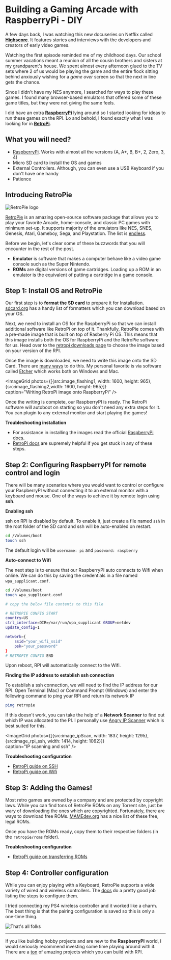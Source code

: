 



# Building a Gaming Arcade with RaspberryPi - DIY

A few days back, I was watching this new docuseries on Netflix called [**Highscore**](https://www.netflix.com/title/81019087).
It features stories and interviews with the developers and creators of early video games.

Watching the first episode reminded me of my childhood days. Our school summer vacations meant a reunion of all the cousin brothers and sisters at my grandparent's house.
We spent almost every afternoon glued to the TV sets where 2 of us would be playing the game and the entire flock sitting behind anxiously wishing for a _game over_ screen so that the next in line gets the chance.

Since I didn't have my NES anymore, I searched for ways to play these games. I found many browser-based emulators that offered some of these game titles, but they were not giving the same feels.

I did have an extra [**RaspberryPi**](https://www.raspberrypi.org/) lying around so I started looking for ideas to run these games on the RPI. Lo and behold, I found exactly what I was looking for in [**RetroPi**](https://retropie.org.uk/).

## What you will need?

- [RaspberryPi](https://www.raspberrypi.org/). Works with almost all the versions (A, A+, B, B+, 2, Zero, 3, 4)
- Micro SD card to install the OS and games
- External Controllers. Although, you can even use a USB Keyboard if you don't have one handy
- Patience

## Introducing RetroPie

<img src={image_rpi_logo} alt="RetroPie logo" />

[RetroPie](https://retropie.org.uk/) is an amazing open-source software package that allows you to play your favorite Arcade, home-console, and classic PC games with minimum set-up.
It supports majority of the emulators like NES, SNES, Genesis, Atari, Gameboy, Sega, and Playstation. The list is [endless](https://retropie.org.uk/docs/Supported-Systems/).

Before we begin, let's clear some of these buzzwords that you will encounter in the rest of the post.

- **Emulator** is software that makes a computer behave like a video game console such as the Super Nintendo.
- **ROMs** are digital versions of game cartridges. Loading up a ROM in an emulator is the equivalent of putting a cartridge in a game console.

## Step 1: Install OS and RetroPie

Our first step is to **format the SD card** to prepare it for Installation. [sdcard.org](https://www.sdcard.org/downloads/formatter/) has a handy list of formatters which you can download based on your OS.

Next, we need to install an OS for the RaspberryPi so that we can install additional software like RetroPi on top of it.
Thankfully, RetroPie comes with a pre-made image that is built on top of Rasberry Pi OS.
This means that this image installs both the OS for RaspberryPi and the RetroPie software for us.
Head over to the [retropi downloads page](https://retropie.org.uk/download/) to choose the image based on your version of the RPI.

Once the image is downloaded, we need to write this image onto the SD Card.
There are [many ways](https://retropie.org.uk/docs/First-Installation/#installation) to do this. My personal favorite is via software called [Etcher](https://www.balena.io/etcher/) which works both on Windows and Mac.

<ImageGrid
photos={[{src:image_flashing1, width: 1600, height: 965}, {src:image_flashing2,width: 1600, height: 965}]}  
caption="Writing RetroPi image onto RaspberryPi"
/>

Once the writing is complete, our RaspberryPI is ready. The RetroPi software will autoboot on starting so you don't need any extra steps for it. You can plugin to any external monitor and start playing the games!

**Troubleshooting installation**

- For assistance in installing the images read the official [RaspberryPi docs](https://www.raspberrypi.org/documentation/installation/installing-images/).
- [RetroPi docs](https://retropie.org.uk/docs/First-Installation/) are supremely helpful if you get stuck in any of these steps.

## Step 2: Configuring RaspberryPI for remote control and login

There will be many scenarios where you would want to control or configure your RaspberryPI without connecting it to an external monitor with a keyboard and mouse.
One of the ways to achieve it by remote login using **ssh**.

**Enabling ssh**

ssh on RPI is disabled by default. To enable it, just create a file named `ssh` in the root folder of the SD card and ssh will be auto-enabled on restart.

```bash
cd /Volumes/boot
touch ssh
```

The default login will be `username: pi` and `password: raspberry`

**Auto-connect to Wifi**

The next step is to ensure that our RaspberryPI auto connects to Wifi when online. We can do this by saving the credentials in a file named `wpa_supplicant.conf`.

```bash
cd /Volumes/boot
touch wpa_supplicant.conf

# copy the below file contents to this file

# RETROPIE CONFIG START
country=US
ctrl_interface=DIR=/var/run/wpa_supplicant GROUP=netdev
update_config=1

network={
    ssid="your_wifi_ssid"
    psk="your_password"
}
# RETROPIE CONFIG END
```

Upon reboot, RPI will automatically connect to the Wifi.

**Finding the IP address to establish ssh connection**

To establish a ssh connection, we will need to find the IP address for our RPI.
Open Terminal (Mac) or Command Prompt (Windows) and enter the following command to ping your RPI and return its network IP

```bash
ping retropie
```

If this doesn't work, you can take the help of a **Network Scanner** to find out which IP was allocated to the PI.
I personally use [Angry IP Scanner](https://angryip.org/) which is best suited for this.

<ImageGrid
photos={[{src:image_ipScan, width: 1837, height: 1295},{src:image_rpi_ssh, width: 1414, height: 1062}]}  
caption="IP scanning and ssh"
/>

**Troubleshooting configuration**

- [RetroPi guide on SSH](https://retropie.org.uk/docs/SSH/)
- [RetroPi guide on Wifi](https://retropie.org.uk/docs/Wifi/)

## Step 3: Adding the Games!

Most retro games are owned by a company and are protected by copyright laws.
While you can find tons of RetroPie ROMs on any Torrent site, just be wary of downloading the ones which are copyrighted.
Fortunately, there are ways to download free ROMs. [MAMEdev.org](https://www.mamedev.org/roms/) has a nice list of these free, legal ROMs.

Once you have the ROMs ready, copy them to their respective folders (in the `retropie/roms` folder).

**Troubleshooting configuration**

- [RetroPi guide on transferring ROMs](https://retropie.org.uk/docs/First-Installation/#transferring-roms)

## Step 4: Controller configuration

While you can enjoy playing with a Keyboard, RetroPie supports a wide variety of wired and wireless controllers.
The [docs](https://retropie.org.uk/docs/Keyboard-Controllers/) do a pretty good job listing the steps to configure them.

I tried connecting my PS4 wireless controller and it worked like a charm.
The best thing is that the pairing configuration is saved so this is only a one-time thing.

<img src={image_thats_all} alt="That's all folks"/>

---

If you like building hobby projects and are new to the **RaspberryPI** world, I would seriously recommend investing some time playing around with it.
There are a [ton](https://howchoo.com/g/ywrkztg1nda/raspberry-pi-projects) of amazing projects which you can build with RPI.

